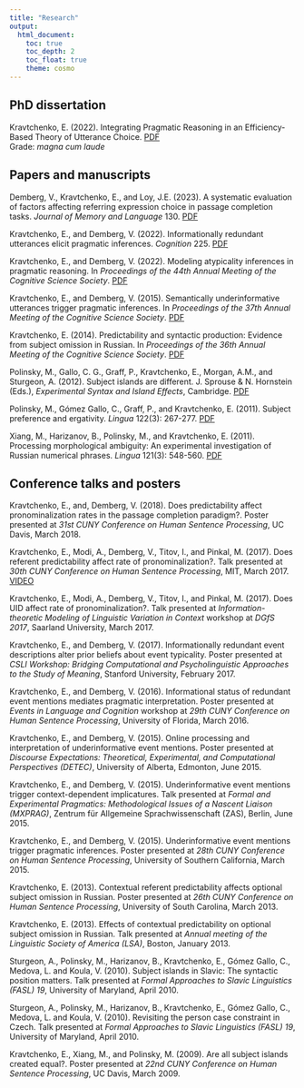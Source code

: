 ```yaml
---
title: "Research"
output: 
  html_document:
    toc: true
    toc_depth: 2
    toc_float: true
    theme: cosmo
---
```


## PhD dissertation

Kravtchenko, E. (2022). Integrating Pragmatic Reasoning in an Efficiency-Based Theory of
Utterance Choice. [PDF](https://publikationen.sulb.uni-saarland.de/handle/20.500.11880/33102)<br>
Grade: *magna cum laude*

## Papers and manuscripts

Demberg, V., Kravtchenko, E., and Loy, J.E. (2023). A systematic evaluation of factors affecting referring expression choice in passage completion tasks. *Journal of Memory and Language* 130. [PDF](https://pdf.sciencedirectassets.com/272580/1-s2.0-S0749596X23X00023/1-s2.0-S0749596X23000116/main.pdf)

Kravtchenko, E., and Demberg, V. (2022). Informationally redundant utterances elicit pragmatic inferences. *Cognition* 225. [PDF](https://publikationen.sulb.uni-saarland.de/bitstream/20.500.11880/34554/1/1-s2.0-S0010027722001470-main.pdf)

Kravtchenko, E., and Demberg, V. (2022). Modeling atypicality inferences in pragmatic reasoning. In *Proceedings of the 44th Annual Meeting of the Cognitive Science Society*. [PDF](https://escholarship.org/content/qt7630p08b/qt7630p08b_noSplash_737b72a73442aaf84918a9f2f42bb1fd.pdf)

Kravtchenko, E., and Demberg, V. (2015). Semantically underinformative utterances trigger pragmatic inferences. In *Proceedings of the 37th Annual Meeting of the Cognitive Science Society*. [PDF](https://mindmodeling.org/cogsci2015/papers/0213/paper0213.pdf)

Kravtchenko, E. (2014). Predictability and syntactic production: Evidence from subject omission in Russian. In *Proceedings of the 36th Annual Meeting of the Cognitive Science Society*. [PDF](https://mindmodeling.org/cogsci2014/papers/143/paper143.pdf)

Polinsky, M., Gallo, C. G., Graff, P., Kravtchenko, E., Morgan, A.M., and Sturgeon, A. (2012). Subject islands are different. J. Sprouse & N. Hornstein (Eds.), *Experimental Syntax and Island Effects*, Cambridge. [PDF](https://scholar.harvard.edu/mpolinsky/files/15._si_revised.092112.pdf)

Polinsky, M., G&oacute;mez Gallo, C., Graff, P., and Kravtchenko, E. (2011). Subject preference and ergativity. *Lingua* 122(3): 267-277. [PDF](http://scholar.harvard.edu/files/mpolinsky/files/lingua_offprint.pdf?m=1360041223)

Xiang, M., Harizanov, B., Polinsky, M., and Kravtchenko, E. (2011). Processing morphological ambiguity: An experimental investigation of Russian numerical phrases. *Lingua* 121(3): 548-560. [PDF](https://lucian.uchicago.edu/blogs/lpl/files/2012/05/Lingua.pdf)

## Conference talks and posters

Kravtchenko, E., and, Demberg, V. (2018). Does predictability affect pronominalization rates in the passage completion paradigm?. Poster presented at *31st CUNY Conference on Human Sentence Processing*, UC Davis, March 2018.

Kravtchenko, E., Modi, A., Demberg, V., Titov, I., and Pinkal, M. (2017). Does referent predictability affect rate of pronominalization?. Talk presented at *30th CUNY Conference on Human Sentence Processing*, MIT, March 2017. [VIDEO](https://www.youtube.com/watch?v=3xC4xsEhOp4&t=210m37s)

Kravtchenko, E., Modi, A., Demberg, V., Titov, I., and Pinkal, M. (2017). Does UID affect rate of pronominalization?. Talk presented at *Information-theoretic Modeling of Linguistic Variation in Context* workshop at *DGfS 2017*, Saarland University, March 2017.

Kravtchenko, E., and Demberg, V. (2017). Informationally redundant event descriptions alter prior beliefs about event typicality. Poster presented at *CSLI Workshop: Bridging Computational and Psycholinguistic Approaches to the Study of Meaning*, Stanford University, February 2017.

Kravtchenko, E., and Demberg, V. (2016). Informational status of redundant event mentions mediates pragmatic interpretation. Poster presented at *Events in Language and Cognition* workshop at *29th CUNY Conference on Human Sentence Processing*, University of Florida, March 2016.

Kravtchenko, E., and Demberg, V. (2015). Online processing and interpretation of underinformative event mentions. Poster presented at *Discourse Expectations: Theoretical, Experimental, and Computational Perspectives (DETEC)*, University of Alberta, Edmonton, June 2015.

Kravtchenko, E., and Demberg, V. (2015). Underinformative event mentions trigger context-dependent implicatures. Talk presented at *Formal and Experimental Pragmatics: Methodological Issues of a Nascent Liaison (MXPRAG)*, Zentrum f&uuml;r Allgemeine Sprachwissenschaft (ZAS), Berlin, June 2015.

Kravtchenko, E., and Demberg, V. (2015). Underinformative event mentions trigger pragmatic inferences. Poster presented at *28th CUNY Conference on Human Sentence Processing*, University of Southern California, March 2015.

Kravtchenko, E. (2013). Contextual referent predictability affects optional subject omission in Russian. Poster presented at *26th CUNY Conference on Human Sentence Processing*, University of South Carolina, March 2013.

Kravtchenko, E. (2013). Effects of contextual predictability on optional subject omission in Russian. Talk presented at *Annual meeting of the Linguistic Society of America (LSA)*, Boston, January 2013.

Sturgeon, A., Polinsky, M., Harizanov, B., Kravtchenko, E., G&oacute;mez Gallo, C., Medova, L. and Koula, V. (2010). Subject islands in Slavic: The syntactic position matters. Talk presented at *Formal Approaches to Slavic Linguistics (FASL) 19*, University of Maryland, April 2010.

Sturgeon, A., Polinsky, M., Harizanov, B., Kravtchenko, E., G&oacute;mez Gallo, C., Medova, L. and Koula, V. (2010). Revisiting the person case constraint in Czech. Talk presented at *Formal Approaches to Slavic Linguistics (FASL) 19*, University of Maryland, April 2010.

Kravtchenko, E., Xiang, M., and Polinsky, M. (2009). Are all subject islands created equal?. Poster presented at *22nd CUNY Conference on Human Sentence Processing*, UC Davis, March 2009.